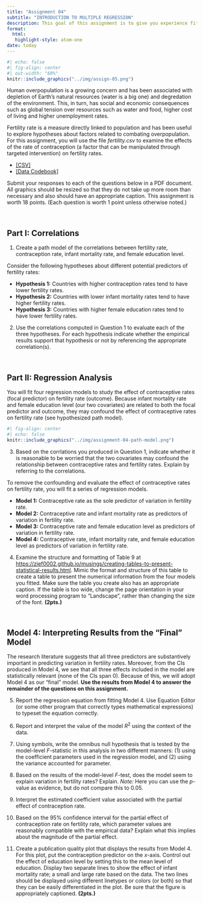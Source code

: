 ```yaml
---
title: "Assignment 04"
subtitle: "INTRODUCTION TO MULTIPLE REGRESSION"
description: This goal of this assignment is to give you experience fitting and interpreting multiple regression models. This assignment is worth 13 points. Each question is worth 1 point unless otherwise noted. <br /><br /> *Copyright EPSY 8251, 2024*
format:
  html:
   highlight-style: atom-one
date: today
---
```



```r
#| echo: false
#| fig-align: center
#| out-width: "60%"
knitr::include_graphics("../img/assign-05.png")
```


Human overpopulation is a growing concern and has been associated with depletion of Earth’s natural resources (water is a big one) and degredation of the environment. This, in turn, has social and economic consequences such as global tension over resources such as water and food, higher cost of living and higher unemployment rates. 

Fertility rate is a measure directly linked to population and has been useful to explore hypotheses about factors related to combating overpopulation. For this assignment, you will use the file *fertility.csv* to examine the effects of the rate of contraception (a factor that can be manipulated through targeted intervention) on fertility rates. 

- [[CSV]](https://raw.githubusercontent.com/zief0002/modeling/main/data/fertility.csv)
- [[Data Codebook]](https://zief0002.github.io/modeling/07-03-fertility.html)


Submit your responses to each of the questions below in a PDF document. All graphics should be resized so that they do not take up more room than necessary and also should have an appropriate caption. This assignment is worth 18 points. (Each question is worth 1 point unless otherwise noted.)

<br />


## Part I: Correlations


1. Create a path model of the correlations between fertility rate, contraception rate, infant mortality rate, and female education level.


Consider the following hypotheses about different potential predictors of fertility rates:

- **Hypothesis 1:** Countries with higher contraception rates tend to have lower fertility rates.
- **Hypothesis 2:** Countries with lower infant mortality rates tend to have higher fertility rates.
- **Hypothesis 3:** Countries with higher female education rates tend to have lower fertility rates.

2. Use the correlations computed in Question 1 to evaluate each of the three hypotheses. For each hypothesis indicate whether the empirical results support that hypothesis or not by referencing the appropriate correlation(s).




<br />


## Part II: Regression Analysis

You will fit four regression models to study the effect of contraceptive rates (focal predictor) on fertility rate (outcome). Because infant mortality rate and female education level (our two covariates) are related to both the focal predictor and outcome, they may confound the effect of contraceptive rates on fertility rate (see hypothesized path model).

```r
#| fig-align: center
#| echo: false
knitr::include_graphics("../img/assignment-04-path-model.png")
```


3. Based on the corrlations you produced in Question 1, indicate whether it is reasonable to be worried that the two covariates may confound the relationship between contraceptive rates and fertility rates. Explain by referring to the correlations.




To remove the confounding and evaluate the effect of contraceptive rates on fertility rate, you will fit a series of regression models.

- **Model 1:** Contraceptive rate as the sole predictor of variation in fertility rate.
- **Model 2:** Contraceptive rate and infant mortality rate as predictors of variation in fertility rate.
- **Model 3:** Contraceptive rate and female education level as predictors of variation in fertility rate.
- **Model 4:** Contraceptive rate, infant mortality rate, and female education level as predictors of variation in fertility rate.

4. Examine the structure and formatting of Table 9 at <https://zief0002.github.io/musings/creating-tables-to-present-statistical-results.html>. Mimic the format and structure of this table to create a table to present the numerical information from the four models you fitted. Make sure the table you create also has an appropriate caption. If the table is too wide, change the page orientation in your word processing program to "Landscape", rather than changing the size of the font. **(2pts.)**






<br />


## Model 4: Interpreting Results from the "Final" Model

The research literature suggests that all three predictors are substantively important in predicting variation in fertility rates. Moreover, from the CIs produced in Model 4, we see that all three effects included in the model are statistically relevant (none of the CIs span 0). Because of this, we will adopt Model 4 as our "final" model. **Use the results from Model 4 to answer the remainder of the questions on this assignment.**

5. Report the regression equation from fitting Model 4. Use Equation Editor (or some other program that correctly types mathematical expressions) to typeset the equation correctly.

6. Report and interpret the value of the model $R^2$ using the context of the data.

7. Using symbols, write the omnibus null hypothesis that is tested by the model-level *F*-statistic in this analysis in two different manners: (1) using the coefficient parameters used in the regression model, and (2) using the variance accounted for parameter.

8. Based on the results of the model-level *F*-test, does the model seem to explain variation in fertility rates? Explain. *Note:* Here you can use the *p*-value as evidence, but do not compare this to 0.05.

9. Interpret the estimated coefficient value associated with the partial effect of contraception rate.

10. Based on the 95% confidence interval for the partial effect of contraception rate on fertility rate, which parameter values are reasonably compatible with the empirical data? Explain what this implies about the magnitude of the partial effect. 

11. Create a publication quality plot that displays the results from Model 4. For this plot, put the contraception predictor on the *x*-axis. Control out the effect of education level by setting this to the mean level of education. Display two separate lines to show the effect of infant mortality rate; a small and large rate based on the data. The two lines should be displayed using different linetypes or colors (or both) so that they can be easily differentiated in the plot. Be sure that the figure is appropriately captioned. **(2pts.)**



<br />

